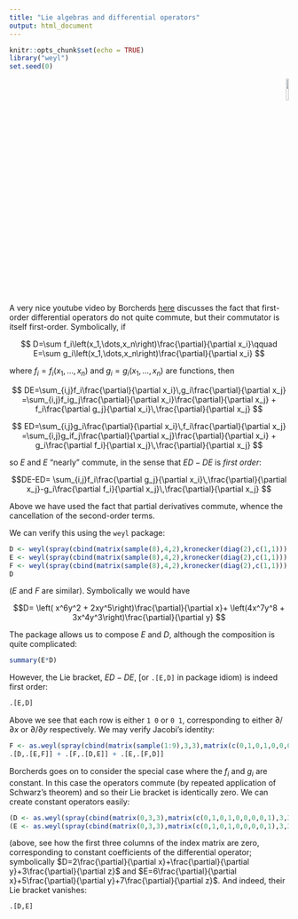 ```yaml
---
title: "Lie algebras and differential operators"
output: html_document
---
```


```r
knitr::opts_chunk$set(echo = TRUE)
library("weyl")
set.seed(0)
```


<p style="text-align: right;">
![](`r system.file("help/figures/weyl.png", package = "weyl")`){width=10%}
</p>

A very nice youtube video by Borcherds
[here](https://www.youtube.com/watch?v=xVbfWunObYQ&ab_channel=RichardE.BORCHERDS)
discusses the fact that first-order differential operators do not
quite commute, but their commutator is itself first-order.
Symbolically, if

$$
D=\sum f_i\left(x_1,\dots,x_n\right)\frac{\partial}{\partial x_i}\qquad
E=\sum g_i\left(x_1,\dots,x_n\right)\frac{\partial}{\partial x_i}
$$

where $f_i=f_i\left(x_1,\dots,x_n\right)$ and
$g_i=g_i\left(x_1,\dots,x_n\right)$ are functions,
then

$$
DE=\sum_{i,j}f_i\frac{\partial}{\partial x_i}\,g_i\frac{\partial}{\partial x_j}
=\sum_{i,j}f_ig_j\frac{\partial}{\partial x_i}\frac{\partial}{\partial x_j} +
f_i\frac{\partial g_j}{\partial x_i}\,\frac{\partial}{\partial x_j}
$$

$$
ED=\sum_{i,j}g_i\frac{\partial}{\partial x_i}\,f_i\frac{\partial}{\partial x_j}
=\sum_{i,j}g_if_j\frac{\partial}{\partial x_j}\frac{\partial}{\partial x_i} +
g_i\frac{\partial f_i}{\partial x_j}\,\frac{\partial}{\partial x_j}
$$

so $E$ and $E$ "nearly" commute, in the sense that $ED-DE$ is _first
order_:

$$DE-ED=
\sum_{i,j}f_i\frac{\partial g_j}{\partial x_i}\,\frac{\partial}{\partial
x_j}-g_i\frac{\partial f_i}{\partial x_j}\,\frac{\partial}{\partial
x_j}
$$

Above we have used the fact that partial derivatives commute, whence
the cancellation of the second-order terms.

We can verify this using the `weyl` package:

```r
D <- weyl(spray(cbind(matrix(sample(8),4,2),kronecker(diag(2),c(1,1))),1:4))
E <- weyl(spray(cbind(matrix(sample(8),4,2),kronecker(diag(2),c(1,1))),1:4))
F <- weyl(spray(cbind(matrix(sample(8),4,2),kronecker(diag(2),c(1,1))),1:4))
D
```

($E$ and $F$ are similar).  Symbolically we would have

$$D=
\left( x^6y^2 + 2xy^5\right)\frac{\partial}{\partial x}+
\left(4x^7y^8 + 3x^4y^3\right)\frac{\partial}{\partial y}
$$

The package allows us to compose $E$ and $D$, although the composition is quite complicated:


```r
summary(E*D)
```

However, the Lie bracket, $ED-DE$, [or `.[E,D]` in package idiom) is
indeed first order:

```r
.[E,D]
```

Above we see that each row is either `1 0` or `0 1`, corresponding to
either $\partial/\partial x$ or $\partial/\partial y$ respectively.
We may verify Jacobi's identity:


```r
F <- as.weyl(spray(cbind(matrix(sample(1:9),3,3),matrix(c(0,1,0,1,0,0,0,0,1),3,3,byrow=T)),1:3))
.[D,.[E,F]] + .[F,.[D,E]] + .[E,.[F,D]]
```

Borcherds goes on to consider the special case where the $f_i$ and
$g_i$ are constant.  In this case the operators commute (by repeated
application of Schwarz's theorem) and so their Lie bracket is
identically zero.  We can create constant operators easily:

```r
(D <- as.weyl(spray(cbind(matrix(0,3,3),matrix(c(0,1,0,1,0,0,0,0,1),3,3,byrow=T)),1:3)))
(E <- as.weyl(spray(cbind(matrix(0,3,3),matrix(c(0,1,0,1,0,0,0,0,1),3,3,byrow=T)),5:7)))
```

(above, see how the first three columns of the index matrix are zero,
corresponding to constant coefficients of the differential operator;
symbolically $D=2\frac{\partial}{\partial x}+\frac{\partial}{\partial
y}+3\frac{\partial}{\partial z}$ and $E=6\frac{\partial}{\partial
x}+5\frac{\partial}{\partial y}+7\frac{\partial}{\partial z}$.  And
indeed, their Lie bracket vanishes:


```r
.[D,E]
```

